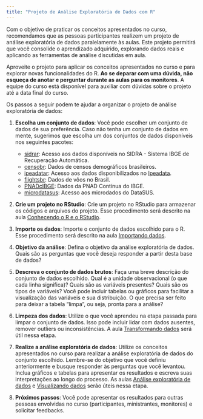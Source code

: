 ```yaml
---
title: "Projeto de Análise Exploratória de Dados com R"
---
```


Com o objetivo de praticar os conceitos apresentados no curso, recomendamos que as pessoas participantes realizem um projeto de análise exploratória de dados paralelamente às aulas. Este projeto permitirá que você consolide o aprendizado adquirido, explorando dados reais e aplicando as ferramentas de análise discutidas em aula.

Aproveite o projeto para aplicar os conceitos apresentados no curso e para explorar novas funcionalidades do R. **Ao se deparar com uma dúvida, não esqueça de anotar e perguntar durante as aulas para os monitores**. A equipe do curso está disponível para auxiliar com dúvidas sobre o projeto até a data final do curso.

Os passos a seguir podem te ajudar a organizar o projeto de análise exploratória de dados:

1. **Escolha um conjunto de dados**: Você pode escolher um conjunto de dados de sua preferência. Caso não tenha um conjunto de dados em mente, sugerimos que escolha um dos conjuntos de dados disponíveis nos seguintes pacotes:

    - [sidrar](https://cran.r-project.org/web/packages/sidrar/vignettes/Introduction_to_sidrar.html): Acesso aos dados disponíveis no SIDRA - Sistema IBGE de Recuperação Automática.
    - [censobr](https://ipeagit.github.io/censobr/): Dados de censos demográficos brasileiros.
    - [ipeadatar](https://cran.r-project.org/web/packages/ipeadatar/index.html): Acesso aos dados disponibilizados no [Ipeadata](http://www.ipeadata.gov.br/Default.aspx).
    - [flightsbr](https://github.com/ipeaGIT/flightsbr): Dados de vôos no Brasil.
    - [PNADcIBGE](https://cran.r-project.org/web/packages/PNADcIBGE/index.html): Dados da PNAD Contínua do IBGE.
    - [microdatasus](https://rfsaldanha.github.io/microdatasus/): Acesso aos microdados do DataSUS.    
    
1. **Crie um projeto no RStudio**: Crie um projeto no RStudio para armazenar os códigos e arquivos do projeto. Esse procedimento será descrito na aula [Conhecendo o R e o RStudio](01_r_rstudio.qmd). 

1. **Importe os dados**: Importe o conjunto de dados escolhido para o R. Esse procedimento será descrito na aula [Importando dados](03_importacao.qmd).

1. **Objetivo da análise**: Defina o objetivo da análise exploratória de dados. Quais são as perguntas que você deseja responder a partir desta base de dados?

1. **Descreva o conjunto de dados brutos**: Faça uma breve descrição do conjunto de dados escolhido. Qual é a unidade observacional (o que cada linha significa)? Quais são as variáveis presentes? Quais são os tipos de variáveis? Você pode incluir tabelas ou gráficos para facilitar a visualização das variáveis e sua distribuição. O que precisa ser feito para deixar a tabela "limpa", ou seja, pronta para a análise?

1. **Limpeza dos dados**: Utilize o que você aprendeu na etapa passada para limpar o conjunto de dados. Isso pode incluir lidar com dados ausentes, remover outliers ou inconsistências. A aula [Transformando dados](05_transformacao.qmd) será útil nessa etapa.

1. **Realize a análise exploratória de dados**: Utilize os conceitos apresentados no curso para realizar a análise exploratória de dados do conjunto escolhido. Lembre-se do objetivo que você definiu anteriormente e busque responder às perguntas que você levantou. Inclua gráficos e tabelas para apresentar os resultados e escreva suas interpretações ao longo do processo. As aulas [Análise exploratória de dados](06_analise_exploratoria.qmd) e [Visualizando dados](07_visualizacao.qmd) serão úteis nessa etapa.

1. **Próximos passos**: Você pode apresentar os resultados para outras pessoas envolvidas no curso (participantes, ministrantes, monitores) e solicitar feedbacks.